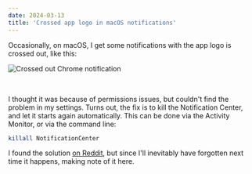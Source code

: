 ```yaml
---
date: 2024-03-13
title: 'Crossed app logo in macOS notifications'
---
```


Occasionally, on macOS, I get some notifications with the app logo is crossed out, like this:

![Crossed out Chrome notification](./2024-03-13-notification.png)

<br />

I thought it was because of permissions issues, but couldn't find the problem in my settings. Turns out, the fix is to kill the Notification Center, and let it starts again automatically. This can be done via the Activity Monitor, or via the command line:

```bash
killall NotificationCenter
```

I found the solution [on Reddit](https://www.reddit.com/r/mac/comments/qghppk/chrome_logo_is_crossed_out_for_some_reason_in/), but since I'll inevitably have forgotten next time it happens, making note of it here.
